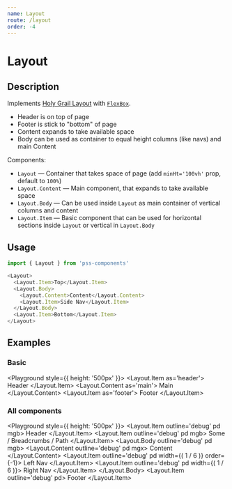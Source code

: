 ```yaml
---
name: Layout
route: /layout
order: -4
---
```



# Layout

## Description

Implements [Holy Grail Layout](https://en.wikipedia.org/wiki/Holy_grail_(web_design)) with [`FlexBox`](#/flex-box).

- Header is on top of page
- Footer is stick to "bottom" of page
- Content expands to take available space
- Body can be used as container to equal height columns (like navs) and main Content

Components:

- `Layout` — Container that takes space of page (add `minHt='100vh'` prop, default to `100%`)
- `Layout.Content` — Main component, that expands to take available space
- `Layout.Body` — Can be used inside `Layout` as main container of vertical columns and content
- `Layout.Item` — Basic component that can be used for horizontal sections inside `Layout` or vertical in `Layout.Body`

## Usage

```js
import { Layout } from 'pss-components'
```

```js
<Layout>
  <Layout.Item>Top</Layout.Item>
  <Layout.Body>
    <Layout.Content>Content</Layout.Content>
    <Layout.Item>Side Nav</Layout.Item>
  </Layout.Body>
  <Layout.Item>Bottom</Layout.Item>
</Layout>
```

## Examples

### Basic

<Playground style={{ height: '500px' }}>
  <Layout>
    <Layout.Item as='header'>
      Header
    </Layout.Item>
    <Layout.Content as='main'>
      Main
    </Layout.Content>
    <Layout.Item as='footer'>
      Footer
    </Layout.Item>
  </Layout>
</Playground>

### All components

<Playground style={{ height: '500px' }}>
  <Layout outline='1px solid' pd>
    <Layout.Item outline='debug' pd mgb>
      Header
    </Layout.Item>
    <Layout.Item outline='debug' pd mgb>
      Some / Breadcrumbs / Path
    </Layout.Item>
    <Layout.Body outline='debug' pd mgb>
      <Layout.Content outline='debug' pd mgx>
        Content
      </Layout.Content>
      <Layout.Item outline='debug' pd width={( 1 / 6 )} order={-1}>
        Left Nav
      </Layout.Item>
      <Layout.Item outline='debug' pd width={( 1 / 6 )}>
        Right Nav
      </Layout.Item>
    </Layout.Body>
    <Layout.Item outline='debug' pd>
      Footer
    </Layout.Item>
  </Layout>
</Playground>
